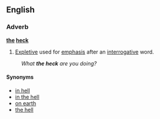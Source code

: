 ==English==
===Adverb===
'''[[the]] [[heck]]'''
#[[Expletive]] used for [[emphasis]] after an [[interrogative]] word.
:''What '''the heck''' are you doing?''
====Synonyms====
*[[in hell]]
*[[in the hell]]
*[[on earth]]
*[[the hell]]